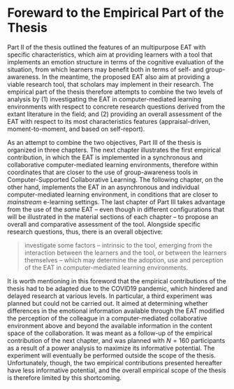 # Foreward to the Empirical Part of the Thesis {.unnumbered}

Part II of the thesis outlined the features of an multipurpose EAT with specific characteristics, which aim at providing learners with a tool that implements an emotion structure in terms of the cognitive evaluation of the situation, from which learners may benefit both in terms of self- and group-awareness. In the meantime, the proposed EAT also aim at providing a viable research tool, that scholars may implement in their research. The empirical part of the thesis therefore attempts to combine the two levels of analysis by (1) investigating the EAT in computer-mediated learning environments with respect to concrete research questions derived from the extant literature in the field; and (2) providing an overall assessment of the EAT with respect to its most characteristics features (appraisal-driven, moment-to-moment, and based on self-report). 

As an attempt to combine the two objectives, Part III of the thesis is organized in three chapters. The next chapter illustrates the first empirical contribution, in which the EAT is implemented in a synchronous and collaborative computer-mediated learning environments, therefore within coordinates that are closer to the use of group-awareness tools in Computer-Supported Collaborative Learning. The following chapter, on the other hand, implements the EAT in an asynchronous and individual computer-mediated learning environment, in conditions that are closer to *mainstream* e-learning settings. The last chapter of Part III takes advantage from the use of the *same* EAT -- even though in different configurations that will be illustrated in the material sections of each chapter -- to propose an overall and comparative assessment of the tool. Alongside specific research questions, thus, there is an overall objective: 

>investigate some factors -- intrinsic to the tool, emerging from the interaction between the learners and the tool, or between the learners themselves -- which may determine the adoption, use and perception of the EAT in computer-mediated learning environments.

It is worth mentioning in this foreword that the empirical contributions of the thesis had to be adapted due to the COVID19 pandemic, which hindered and delayed research at various levels. In particular, a third experiment was planned but could not be carried out. It aimed at determining whether differences in the emotional information available through the EAT modified the perception of the colleague in a computer-mediated collaborative environment above and beyond the available information in the content space of the collaboration. It was meant as a follow-up of the empirical contribution of the next chapter, and was planned with $N = 160$ participants as a result of a power analysis to maximize its informative potential. The experiment will eventually be performed outside the scope of the thesis. Unfortunately, though, the two empirical contributions presented hereafter have less informative potential, and the overall empirical scope of the thesis is therefore limited by this shortcoming. 